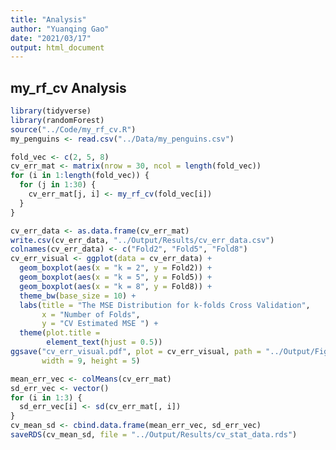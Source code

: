 ```yaml
---
title: "Analysis"
author: "Yuanqing Gao"
date: "2021/03/17"
output: html_document
---
```


## my_rf_cv Analysis

```r
library(tidyverse)
library(randomForest)
source("../Code/my_rf_cv.R")
my_penguins <- read.csv("../Data/my_penguins.csv")
```

```r
fold_vec <- c(2, 5, 8)
cv_err_mat <- matrix(nrow = 30, ncol = length(fold_vec))
for (i in 1:length(fold_vec)) {
  for (j in 1:30) {
    cv_err_mat[j, i] <- my_rf_cv(fold_vec[i])
  }
}
```

```r
cv_err_data <- as.data.frame(cv_err_mat)
write.csv(cv_err_data, "../Output/Results/cv_err_data.csv")
colnames(cv_err_data) <- c("Fold2", "Fold5", "Fold8")
cv_err_visual <- ggplot(data = cv_err_data) + 
  geom_boxplot(aes(x = "k = 2", y = Fold2)) +
  geom_boxplot(aes(x = "k = 5", y = Fold5)) +
  geom_boxplot(aes(x = "k = 8", y = Fold8)) +
  theme_bw(base_size = 10) +
  labs(title = "The MSE Distribution for k-folds Cross Validation",
       x = "Number of Folds",
       y = "CV Estimated MSE ") +
  theme(plot.title =
        element_text(hjust = 0.5))
ggsave("cv_err_visual.pdf", plot = cv_err_visual, path = "../Output/Figures/", 
       width = 9, height = 5)
```

```r
mean_err_vec <- colMeans(cv_err_mat)
sd_err_vec <- vector()
for (i in 1:3) {
  sd_err_vec[i] <- sd(cv_err_mat[, i])
}
cv_mean_sd <- cbind.data.frame(mean_err_vec, sd_err_vec)
saveRDS(cv_mean_sd, file = "../Output/Results/cv_stat_data.rds")
```


